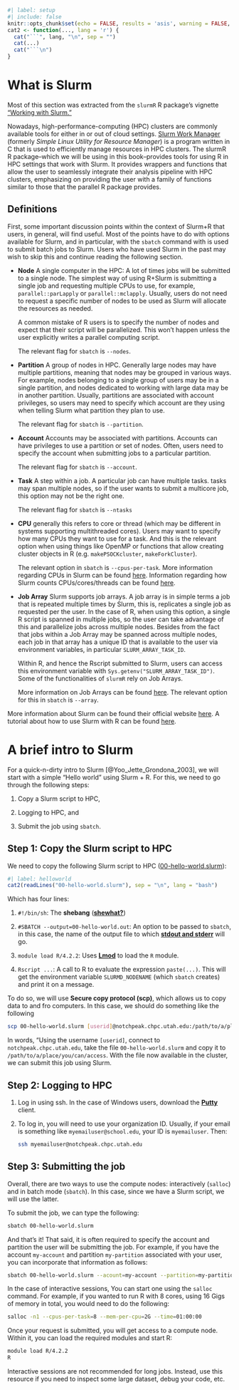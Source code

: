 ```r
#| label: setup
#| include: false
knitr::opts_chunk$set(echo = FALSE, results = 'asis', warning = FALSE, comment = "")
cat2 <- function(..., lang = 'r') {
  cat("```", lang, "\n", sep = "")
  cat(...)
  cat("```\n")
}
```

# What is Slurm

::: {.callout-note}
Most of this section was extracted from the `slurmR` R package's vignette ["Working with Slurm."](https://uscbiostats.github.io/slurmR/articles/working-with-slurm.html){target="_blank"}
:::

Nowadays, high-performance-computing (HPC) clusters are commonly available tools for either in or out of cloud settings.
[Slurm Work Manager](https://slurm.schedmd.com/){target="_blank"} (formerly *Simple Linux Utility for Resource Manager*) is a program written in C that is used to efficiently manage resources in HPC clusters. The slurmR R package--which we will be using in this book--provides tools for using R in HPC settings that work with Slurm. It provides wrappers and functions that allow the user to seamlessly integrate their analysis pipeline with HPC clusters, emphasizing on providing the user with a family of functions similar to those that the parallel R package provides.

## Definitions

First, some important discussion points within the context of Slurm+R that users, in general, will find useful. Most of the points have to do with options available for Slurm, and in particular, with the `sbatch` command with is used to submit batch jobs to Slurm. Users who have used Slurm in the past may wish to skip this and continue reading the following section.


*   **Node** A single computer in the HPC: A lot of times jobs will be submitted to a single node. The simplest way of using R+Slurm is submitting a single job and requesting multiple CPUs to use, for example, `parallel::parLapply` or `parallel::mclapply`. Usually, users do not need to request a specific number of nodes to be used as Slurm will allocate the resources as needed.
    
    A common mistake of R users is to specify the number of nodes and expect that their script will be parallelized. This won't happen unless the user explicitly writes a parallel computing script.
    
    The relevant flag for `sbatch` is `--nodes`.
    
*   **Partition** A group of nodes in HPC. Generally large nodes may have multiple partitions, meaning that nodes may be grouped in various ways. For example, nodes belonging to a single group of users may be in a single partition, and nodes dedicated to working with large data may be in another partition. Usually, partitions are associated with account privileges, so users may need to specify which account are they using when telling Slurm what partition they plan to use.
    
    The relevant flag for `sbatch` is `--partition`.

*   **Account** Accounts may be associated with partitions. Accounts can have privileges to use a partition or set of nodes. Often, users need to specify the account when submitting jobs to a particular partition.
    
    The relevant flag for `sbatch` is `--account`.

*   **Task** A step within a job. A particular job can have multiple tasks. tasks may span multiple nodes, so if the user wants to submit a multicore job, this option may not be the right one.

    The relevant flag for `sbatch` is `--ntasks`

*   **CPU** generally this refers to core or thread (which may be different in systems supporting multithreaded cores). Users may want to specify how many CPUs they want to use for a task. And this is the relevant option when using things like OpenMP or functions that allow creating cluster objects in R (e.g.  `makePSOCKcluster`, `makeForkCluster`).
    
    The relevant option in `sbatch` is `--cpus-per-task`. More information regarding CPUs in Slurm can be found [here](https://slurm.schedmd.com/cpu_management.html){target="_blank"}. Information regarding how Slurm counts CPUs/cores/threads can be found [here](https://slurm.schedmd.com/faq.html#cpu_count){target="_blank"}.
    
*   **Job Array** Slurm supports job arrays. A job array is in simple terms
    a job that is repeated multiple times by Slurm, this is, replicates a
    single job as requested per the user. In the case of R, when using 
    this option, a single R script is spanned in multiple jobs, so the
    user can take advantage of this and parallelize jobs across multiple
    nodes. Besides from the fact that jobs within a Job Array may be spanned
    across multiple nodes, each job in that array has a unique ID that
    is available to the user via environment variables, in particular
    `SLURM_ARRAY_TASK_ID`.
    
    Within R, and hence the Rscript submitted to Slurm, users can access
    this environment variable with `Sys.getenv("SLURM_ARRAY_TASK_ID")`.
    Some of the functionalities of `slurmR` rely on Job Arrays.
    
    More information on Job Arrays can be found
    [here](https://slurm.schedmd.com/job_array.html).
    The relevant option for this in `sbatch` is `--array`.
    
More information about Slurm can be found their official website
[here](https://slurm.schedmd.com/). A tutorial about how to use Slurm with R
can be found [here](https://uscbiostats.github.io/slurmr-workshop/).

# A brief intro to Slurm

For a quick-n-dirty intro to Slurm [@Yoo_Jette_Grondona_2003], we will start with a simple "Hello world"
using Slurm + R. For this, we need to go through the following steps:

1.  Copy a Slurm script to HPC,

2.  Logging to HPC, and

3.  Submit the job using `sbatch`.


## Step 1: Copy the Slurm script to HPC

We need to copy the following Slurm script to HPC ([00-hello-world.slurm](00-hello-world.slurm){target="_blank"}):

```r
#| label: helloworld
cat2(readLines("00-hello-world.slurm"), sep = "\n", lang = "bash")
```

Which has four lines:

1.  `#!/bin/sh`: The **shebang** ([**shewhat?**](https://stackoverflow.com/questions/7366775/what-does-the-line-bin-sh-mean-in-a-unix-shell-script))

2.  `#SBATCH --output=00-hello-world.out`: An option to be passed to `sbatch`, in
    this case, the name of the output file to which
    [**stdout and stderr**](https://en.wikipedia.org/wiki/Standard_streams) will go.
    
3.  `module load R/4.2.2`: Uses [**Lmod**](https://lmod.readthedocs.io/en/latest/) to load the `R`
    module.
    
4.  `Rscript ...`: A call to R to evaluate the expression `paste(...)`. This will
    get the environment variable `SLURMD_NODENAME` (which `sbatch` creates) and
    print it on a message.


To do so, we will use **Secure copy protocol (scp)**, which allows us to copy
data to and fro computers. In this case, we should do something like the following

```bash
scp 00-hello-world.slurm [userid]@notchpeak.chpc.utah.edu:/path/to/a/place/you/can/access
```

In words, "Using the username `[userid]`, connect to `notchpeak.chpc.utah.edu`, take
the file `00-hello-world.slurm` and copy it to `/path/to/a/place/you/can/access`. With the file
now available in the cluster, we can submit this job using Slurm.


## Step 2: Logging to HPC

1.  Log in using ssh. In the case of Windows users, download the
    [**Putty**](https://www.chiark.greenend.org.uk/~sgtatham/putty/) client.

2.  To log in, you will need to use your organization ID. Usually, if your email is something like
    `myemailuser@school.edu`, your ID is `myemailuser`. Then:
    
    ``` .bash
    ssh myemailuser@notchpeak.chpc.utah.edu
    ```


## Step 3: Submitting the job

Overall, there are two ways to use the compute nodes: interactively (`salloc`)
and in batch mode (`sbatch`).  In this case, since we have a Slurm script, we
will use the latter.

To submit the job, we can type the following:

```bash
sbatch 00-hello-world.slurm
```

And that's it! That said, it is often required to specify the account and partition the user will be submitting the job. For example, if you have the account `my-account` and partition `my-partition` associated with your user, you can incorporate that information as follows:

```bash
sbatch 00-hello-world.slurm --acount=my-account --partition=my-partition
```

In the case of interactive sessions, You can start one using the `salloc` command.
For example, if you wanted to run R with 8 cores, using 16 Gigs of memory in
total, you would need to do the following:
    
```bash
salloc -n1 --cpus-per-task=8 --mem-per-cpu=2G --time=01:00:00
```

Once your request is submitted, you will get access to a compute node.
Within it, you can load the required modules and start R:

```bash
module load R/4.2.2
R
```

Interactive sessions are not recommended for long jobs. Instead, use this
resource if you need to inspect some large dataset, debug your code, etc.
